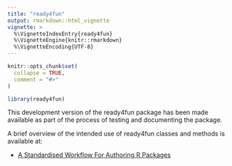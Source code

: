 ```yaml
---
title: "ready4fun"
output: rmarkdown::html_vignette
vignette: >
  %\VignetteIndexEntry{ready4fun}
  %\VignetteEngine{knitr::rmarkdown}
  %\VignetteEncoding{UTF-8}
---
```


```r
knitr::opts_chunk$set(
  collapse = TRUE,
  comment = "#>"
)
```

```r
library(ready4fun)
```
This development version of the ready4fun package has been made available as part of the process of testing and documenting the package. 

A brief overview of the intended use of ready4fun classes and methods is available at:


- [A Standardised Workflow For Authoring R Packages](V_01.html)
